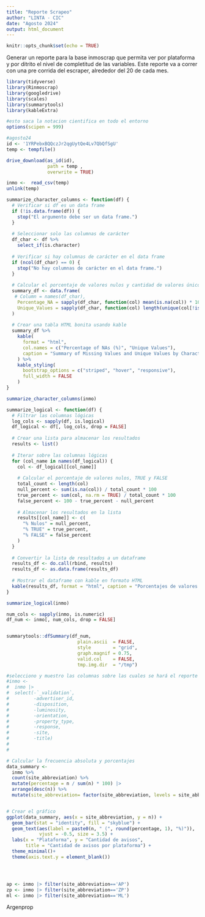 ```yaml
---
title: "Reporte Scrapeo"
author: "LINTA - CIC"
date: "Agosto 2024"
output: html_document
---
```


```r
knitr::opts_chunk$set(echo = TRUE)
```

Generar un reporte para la base inmoscrap que permita ver por plataforma y por ditrito el nivel de completitud de las variables. Este reporte va a correr con una pre corrida del escraper, alrededor del 20 de cada mes.

```r
library(tidyverse)
library(Rinmoscrap)
library(googledrive)
library(scales)
library(summarytools)
library(kableExtra)

```

```r

#esto saca la notacion cientifica en todo el entorno
options(scipen = 999)

#agosto24
id <- '1YRPebxBQQczJr2qgUytQe4Lv7QbQfSgU'
temp <- tempfile()

drive_download(as_id(id),
               path = temp , 
               overwrite = TRUE)

inmo <-  read_csv(temp)
unlink(temp)
```

```r
summarize_character_columns <- function(df) {
  # Verificar si df es un data frame
  if (!is.data.frame(df)) {
    stop("El argumento debe ser un data frame.")
  }
  
  # Seleccionar solo las columnas de carácter
  df_char <- df %>%
    select_if(is.character)
  
  # Verificar si hay columnas de carácter en el data frame
  if (ncol(df_char) == 0) {
    stop("No hay columnas de carácter en el data frame.")
  }
  
  # Calcular el porcentaje de valores nulos y cantidad de valores únicos
  summary_df <- data.frame(
   # Column = names(df_char),
    Percentage_NA = sapply(df_char, function(col) mean(is.na(col)) * 100),
    Unique_Values = sapply(df_char, function(col) length(unique(col[!is.na(col)])))
  )
  
  # Crear una tabla HTML bonita usando kable
  summary_df %>%
    kable(
      format = "html", 
      col.names = c("Percentage of NAs (%)", "Unique Values"),
      caption = "Summary of Missing Values and Unique Values by Character Column"
    ) %>%
    kable_styling(
      bootstrap_options = c("striped", "hover", "responsive"),
      full_width = FALSE
    )
}
```

```r
summarize_character_columns(inmo)
```

```r

summarize_logical <- function(df) {
  # Filtrar las columnas lógicas
  log_cols <- sapply(df, is.logical)
  df_logical <- df[, log_cols, drop = FALSE]
  
  # Crear una lista para almacenar los resultados
  results <- list()
  
  # Iterar sobre las columnas lógicas
  for (col_name in names(df_logical)) {
    col <- df_logical[[col_name]]
    
    # Calcular el porcentaje de valores nulos, TRUE y FALSE
    total_count <- length(col)
    null_percent <- sum(is.na(col)) / total_count * 100
    true_percent <- sum(col, na.rm = TRUE) / total_count * 100
    false_percent <- 100 - true_percent - null_percent
    
    # Almacenar los resultados en la lista
    results[[col_name]] <- c(
      "% Nulos" = null_percent,
      "% TRUE" = true_percent,
      "% FALSE" = false_percent
    )
  }
  
  # Convertir la lista de resultados a un dataframe
  results_df <- do.call(rbind, results)
  results_df <- as.data.frame(results_df)
  
  # Mostrar el dataframe con kable en formato HTML
  kable(results_df, format = "html", caption = "Porcentajes de valores en columnas lógicas")
}
```

```r
summarize_logical(inmo)
```

```r

num_cols <- sapply(inmo, is.numeric)
df_num <- inmo[, num_cols, drop = FALSE]


summarytools::dfSummary(df_num,
                          plain.ascii  = FALSE, 
                          style        = "grid", 
                          graph.magnif = 0.75, 
                          valid.col    = FALSE,
                          tmp.img.dir  = "/tmp")
```

```r
#selecciono y muestro las columnas sobre las cuales se hará el reporte
#inmo <- 
#  inmo |> 
#  select(-`_validation`,
#         -advertiser_id,
#         -disposition,
#         -luminosity,
#         -orientation,
#         -property_type,
#         -response,
#         -site,
#         -title)
#         
#         

# Calcular la frecuencia absoluta y porcentajes
data_summary <- 
  inmo %>%
  count(site_abbreviation) %>%
  mutate(percentage = n / sum(n) * 100) |> 
  arrange(desc(n)) %>%
  mutate(site_abbreviation= factor(site_abbreviation, levels = site_abbreviation))


# Crear el gráfico
ggplot(data_summary, aes(x = site_abbreviation, y = n)) +
  geom_bar(stat = "identity", fill = "skyblue") +
  geom_text(aes(label = paste0(n, " (", round(percentage, 1), "%)")),
            vjust = -0.5, size = 3.5) +  
  labs(x = "Plataforma", y = "Cantidad de avisos",
       title = "Cantidad de avisos por plataforma") +
  theme_minimal()+
  theme(axis.text.y = element_blank())





```

```r
ap <- inmo |> filter(site_abbreviation=='AP')
zp <- inmo |> filter(site_abbreviation=='ZP')
ml <- inmo |> filter(site_abbreviation=='ML')
```

Argenprop
